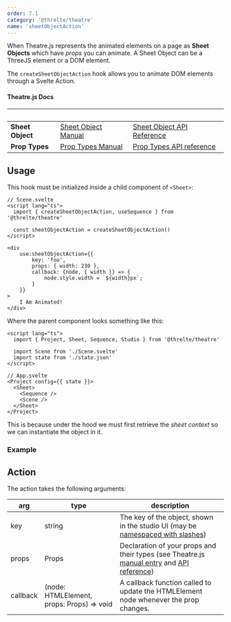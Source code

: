 ```yaml
---
order: 7.1
category: '@threlte/theatre'
name: 'sheetObjectAction'
---
```


When Theatre.js represents the animated elements on a page as **Sheet Objects** which have _props_ you can animate. A Sheet Object can be a ThreeJS element or a DOM element.

The `createSheetObjectAction` hook allows you to animate DOM elements through a Svelte Action.

#### Theatre.js Docs

| &nbsp;           | &nbsp;                                                                       | &nbsp;                                                                                 |
| ---------------- | ---------------------------------------------------------------------------- | -------------------------------------------------------------------------------------- |
| **Sheet Object** | [Sheet Object Manual](https://www.theatrejs.com/docs/latest/manual/objects)  | [Sheet Object API Reference](https://www.theatrejs.com/docs/0.5/api/core#sheet.object) |
| **Prop Types**   | [Prop Types Manual](https://www.theatrejs.com/docs/latest/manual/prop-types) | [Prop Types API reference](https://www.theatrejs.com/docs/0.5/api/core#prop-types)     |

## Usage

This hook must be initialized inside a child component of `<Sheet>`:

```svelte
// Scene.svelte
<script lang="ts">
  import { createSheetObjectAction, useSequence } from '@threlte/theatre'

  const sheetObjectAction = createSheetObjectAction()
</script>

<div
	use:sheetObjectAction={{
		key: 'foo',
		props: { width: 230 },
		callback: {node, { width }} => {
			node.style.width = `${width}px`;
		}
	}}
>
	I Am Animated!
</div>
```

Where the parent component looks something like this:

```svelte
<script lang="ts">
  import { Project, Sheet, Sequence, Studio } from '@threlte/theatre'

  import Scene from './Scene.svelte'
  import state from './state.json'
</script>

// App.svelte
<Project config={{ state }}>
  <Sheet>
    <Sequence />
    <Scene />
  </Sheet>
</Project>
```

This is because under the hood we must first retrieve the _sheet context_ so we can instantiate the object in it.

### Example

<Example
  path="theatre/sheet-object-action"
  iframe
/>

## Action

The action takes the following arguments:

| arg      | type                                      | description                                                                                                                                                                                                    |
| -------- | ----------------------------------------- | -------------------------------------------------------------------------------------------------------------------------------------------------------------------------------------------------------------- |
| key      | string                                    | The key of the object, shown in the studio UI (may be [namespaced with slashes](https://www.theatrejs.com/docs/latest/manual/objects#namespacing-objects))                                                     |
| props    | Props                                     | Declaration of your props and their types (see Theatre.js [manual entry](https://www.theatrejs.com/docs/latest/manual/prop-types) and [API reference](https://www.theatrejs.com/docs/0.5/api/core#prop-types)) |
| callback | (node: HTMLElement, props: Props) => void | A callback function called to update the HTMLElement node whenever the prop changes.                                                                                                                           |
